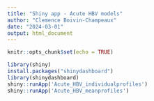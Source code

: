 ```yaml
---
title: "Shiny app - Acute HBV models"
author: "Clemence Boivin-Champeaux"
date: "2024-03-01"
output: html_document
---
```


```r
knitr::opts_chunk$set(echo = TRUE)
```


```r

library(shiny)
install.packages("shinydashboard")
library(shinydashboard)
shiny::runApp('Acute_HBV_individualprofiles')
shiny::runApp('Acute_HBV_meanprofiles')

```

